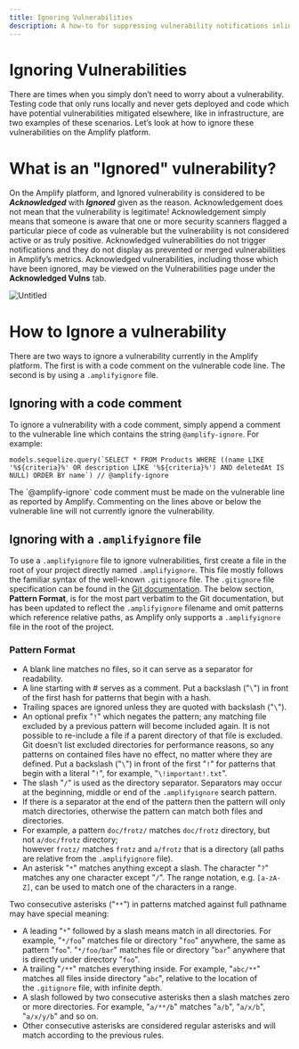```yaml
---
title: Ignoring Vulnerabilities
description: A how-to for suppressing vulnerability notifications inline and by using an .amplifyignore file.
---
```


# Ignoring Vulnerabilities

There are times when you simply don’t need to worry about a vulnerability.
Testing code that only runs locally and never gets deployed and code which have potential vulnerabilities mitigated elsewhere, like in infrastructure, are two examples of these scenarios.
Let’s look at how to ignore these vulnerabilities on the Amplify platform.

# What is an "Ignored" vulnerability?

On the Amplify platform, and Ignored vulnerability is considered to be ***Acknowledged*** with ***Ignored*** given as the reason.
Acknowledgement does not mean that the vulnerability is legitimate!
Acknowledgement simply means that someone is aware that one or more security scanners flagged a particular piece of code as vulnerable but the vulnerability is not considered active or as truly positive.
Acknowledged vulnerabilities do not trigger notifications and they do not display as prevented or merged vulnerabilities in Amplify’s metrics.
Acknowledged vulnerabilities, including those which have been ignored, may be viewed on the Vulnerabilities page under the **Acknowledged Vulns** tab.

![Untitled](Ignoring%20Vulnerabilities%2072c980e8a5f44c9fa775836882a45705/Untitled.png)

# How to Ignore a vulnerability

There are two ways to ignore a vulnerability currently in the Amplify platform.
The first is with a code comment on the vulnerable code line.
The second is by using a `.amplifyignore` file.

## Ignoring with a code comment

To ignore a vulnerability with a code comment, simply append a comment to the vulnerable line which contains the string `@amplify-ignore`. For example:

```tsx
models.sequelize.query(`SELECT * FROM Products WHERE ((name LIKE '%${criteria}%' OR description LIKE '%${criteria}%') AND deletedAt IS NULL) ORDER BY name`) // @amplify-ignore
```

<Tip>
    The `@amplify-ignore` code comment must be made on the vulnerable line as reported by Amplify.
    Commenting on the lines above or below the vulnerable line will not currently ignore the vulnerability.
</Tip>

## Ignoring with a `.amplifyignore` file

To use a `.amplifyignore` file to ignore vulnerabilities, first create a file in the root of your project directly named `.amplifyignore`.
This file mostly follows the familiar syntax of the well-known `.gitignore` file.
The `.gitignore` file specification can be found in the [Git documentation](https://git-scm.com/docs/gitignore).
The below section, **Pattern Format**, is for the most part verbatim to the Git documentation, but has been updated to reflect the `.amplifyignore` filename and omit patterns which reference relative paths, as Amplify only supports a `.amplifyignore` file in the root of the project.

### Pattern Format

- A blank line matches no files, so it can serve as a separator for readability.
- A line starting with # serves as a comment. Put a backslash ("`\`") in front of the first hash for patterns that begin with a hash.
- Trailing spaces are ignored unless they are quoted with backslash ("`\`").
- An optional prefix "`!`" which negates the pattern; any matching file excluded by a previous pattern will become included again. It is not possible to re-include a file if a parent directory of that file is excluded. Git doesn’t list excluded directories for performance reasons, so any patterns on contained files have no effect, no matter where they are defined. Put a backslash ("`\`") in front of the first "`!`" for patterns that begin with a literal "`!`", for example, "`\!important!.txt`".
- The slash "`/`" is used as the directory separator. Separators may occur at the beginning, middle or end of the `.amplifyignore` search pattern.
- If there is a separator at the end of the pattern then the pattern will only match directories, otherwise the pattern can match both files and directories.
- For example, a pattern `doc/frotz/` matches `doc/frotz` directory, but not `a/doc/frotz` directory; however `frotz/` matches `frotz` and `a/frotz` that is a directory (all paths are relative from the `.amplifyignore` file).
- An asterisk "`*`" matches anything except a slash. The character "`?`" matches any one character except "`/`". The range notation, e.g. `[a-zA-Z]`, can be used to match one of the characters in a range.

Two consecutive asterisks ("`**`") in patterns matched against full pathname may have special meaning:

- A leading "`*`" followed by a slash means match in all directories. For example, "`*/foo`" matches file or directory "`foo`" anywhere, the same as pattern "`foo`". "`*/foo/bar`" matches file or directory "`bar`" anywhere that is directly under directory "`foo`".
- A trailing "`/**`" matches everything inside. For example, "`abc/**`" matches all files inside directory "`abc`", relative to the location of the `.gitignore` file, with infinite depth.
- A slash followed by two consecutive asterisks then a slash matches zero or more directories. For example, "`a/**/b`" matches "`a/b`", "`a/x/b`", "`a/x/y/b`" and so on.
- Other consecutive asterisks are considered regular asterisks and will match according to the previous rules.
